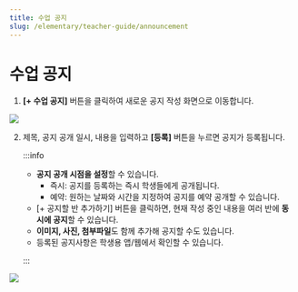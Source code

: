 ```yaml
---
title: 수업 공지
slug: /elementary/teacher-guide/announcement
---
```



# 수업 공지

1. **[+ 수업 공지]** 버튼을 클릭하여 새로운 공지 작성 화면으로 이동합니다.

<Image src="/img/kr/elementary/teacher/04-01.jpg" size="lg" />

2. 제목, 공지 공개 일시, 내용을 입력하고 **[등록]** 버튼을 누르면 공지가 등록됩니다.

   :::info

   - **공지 공개 시점을 설정**할 수 있습니다.
     - 즉시: 공지를 등록하는 즉시 학생들에게 공개됩니다.
     - 예약: 원하는 날짜와 시간을 지정하여 공지를 예약 공개할 수 있습니다.
   - [+ 공지할 반 추가하기] 버튼을 클릭하면, 현재 작성 중인 내용을 여러 반에 **동시에 공지**할 수 있습니다.
   - **이미지, 사진, 첨부파일**도 함께 추가해 공지할 수도 있습니다.
   - 등록된 공지사항은 학생용 앱/웹에서 확인할 수 있습니다.

   :::

<Image src="/img/kr/elementary/teacher/04-02.jpg" size="lg" />
